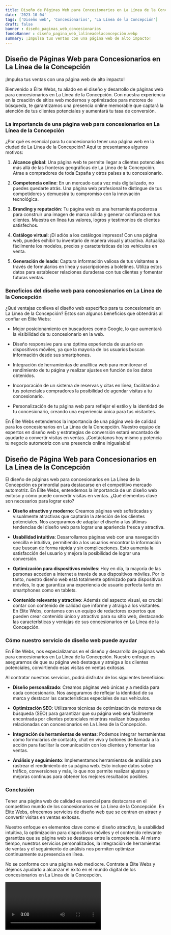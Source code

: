 ```yaml
---
title: Diseño de Páginas Web para Concesionarios en La Línea de la Concepción
date: '2023-10-04'
tags: ['Diseño web', 'Concesionarios', 'La Línea de la Concepción']
draft: false
banner : diseño_paginas_web_concesionarios
fondoBanner : diseño_pagina_web_lalíneadelaconcepción.webp
summary: ¡Impulsa tus ventas con una página web de alto impacto!
---
```


## Diseño de Páginas Web para Concesionarios en La Línea de la Concepción

¡Impulsa tus ventas con una página web de alto impacto!

Bienvenido a Élite Webs, tu aliado en el diseño y desarrollo de páginas web para concesionarios en La Línea de la Concepción. Con nuestra experiencia en la creación de sitios web modernos y optimizados para motores de búsqueda, te garantizamos una presencia online memorable que captará la atención de tus clientes potenciales y aumentará tu tasa de conversión.

### La importancia de una página web para concesionarios en La Línea de la Concepción

¿Por qué es esencial para tu concesionario tener una página web en la ciudad de La Línea de la Concepción? Aquí te presentamos algunos motivos:

1. **Alcance global**: Una página web te permite llegar a clientes potenciales más allá de las fronteras geográficas de La Línea de la Concepción. Atrae a compradores de toda España y otros países a tu concesionario.

2. **Competencia online**: En un mercado cada vez más digitalizado, no puedes quedarte atrás. Una página web profesional te distingue de tus competidores y demuestra tu compromiso con la innovación tecnológica.

3. **Branding y reputación**: Tu página web es una herramienta poderosa para construir una imagen de marca sólida y generar confianza en tus clientes. Muestra en línea tus valores, logros y testimonios de clientes satisfechos.

4. **Catálogo virtual**: ¡Di adiós a los catálogos impresos! Con una página web, puedes exhibir tu inventario de manera visual y atractiva. Actualiza fácilmente los modelos, precios y características de los vehículos en venta.

5. **Generación de leads**: Captura información valiosa de tus visitantes a través de formularios en línea y suscripciones a boletines. Utiliza estos datos para establecer relaciones duraderas con tus clientes y fomentar futuras ventas.

### Beneficios del diseño web para concesionarios en La Línea de la Concepción

¿Qué ventajas conlleva el diseño web específico para tu concesionario en La Línea de la Concepción? Estos son algunos beneficios que obtendrás al confiar en Élite Webs:

- Mejor posicionamiento en buscadores como Google, lo que aumentará la visibilidad de tu concesionario en la web.

- Diseño responsive para una óptima experiencia de usuario en dispositivos móviles, ya que la mayoría de los usuarios buscan información desde sus smartphones.

- Integración de herramientas de analítica web para monitorear el rendimiento de tu página y realizar ajustes en función de los datos obtenidos.

- Incorporación de un sistema de reservas y citas en línea, facilitando a tus potenciales compradores la posibilidad de agendar visitas a tu concesionario.

- Personalización de tu página web para reflejar el estilo y la identidad de tu concesionario, creando una experiencia única para tus visitantes.

En Élite Webs entendemos la importancia de una página web de calidad para los concesionarios en La Línea de la Concepción. Nuestro equipo de expertos en diseño web y estrategias de conversión estará encantado de ayudarte a convertir visitas en ventas. ¡Contáctanos hoy mismo y potencia tu negocio automotriz con una presencia online inigualable!

<GifSeo />

<Cta />

## Diseño de Página Web para Concesionarios en La Línea de la Concepción

El diseño de páginas web para concesionarios en La Línea de la Concepción es primordial para destacarse en el competitivo mercado automotriz. En Élite Webs, entendemos la importancia de un diseño web exitoso y cómo puede convertir visitas en ventas. ¿Qué elementos clave son necesarios para lograr esto?
  
- **Diseño atractivo y moderno**: Creamos páginas web sofisticadas y visualmente atractivas que captarán la atención de los clientes potenciales. Nos aseguramos de adaptar el diseño a las últimas tendencias del diseño web para lograr una apariencia fresca y atractiva.

- **Usabilidad intuitiva**: Desarrollamos páginas web con una navegación sencilla e intuitiva, permitiendo a los usuarios encontrar la información que buscan de forma rápida y sin complicaciones. Esto aumenta la satisfacción del usuario y mejora la posibilidad de lograr una conversión.

- **Optimización para dispositivos móviles**: Hoy en día, la mayoría de las personas acceden a internet a través de sus dispositivos móviles. Por lo tanto, nuestro diseño web está totalmente optimizado para dispositivos móviles, lo que garantiza una experiencia de usuario perfecta tanto en smartphones como en tablets.

- **Contenido relevante y atractivo**: Además del aspecto visual, es crucial contar con contenido de calidad que informe y atraiga a los visitantes. En Élite Webs, contamos con un equipo de redactores expertos que pueden crear contenido único y atractivo para su sitio web, destacando las características y ventajas de sus concesionarios en La Línea de la Concepción.

### Cómo nuestro servicio de diseño web puede ayudar

En Élite Webs, nos especializamos en el diseño y desarrollo de páginas web para concesionarios en La Línea de la Concepción. Nuestro enfoque es asegurarnos de que su página web destaque y atraiga a los clientes potenciales, convirtiendo esas visitas en ventas exitosas. 

Al contratar nuestros servicios, podrá disfrutar de los siguientes beneficios:

- **Diseño personalizado**: Creamos páginas web únicas y a medida para cada concesionario. Nos aseguramos de reflejar la identidad de su marca y destacar las características especiales de sus vehículos.

- **Optimización SEO**: Utilizamos técnicas de optimización de motores de búsqueda (SEO) para garantizar que su página web sea fácilmente encontrada por clientes potenciales mientras realizan búsquedas relacionadas con concesionarios en La Línea de la Concepción.

- **Integración de herramientas de ventas**: Podemos integrar herramientas como formularios de contacto, chat en vivo y botones de llamada a la acción para facilitar la comunicación con los clientes y fomentar las ventas.

- **Análisis y seguimiento**: Implementamos herramientas de análisis para rastrear el rendimiento de su página web. Esto incluye datos sobre tráfico, conversiones y más, lo que nos permite realizar ajustes y mejoras continuas para obtener los mejores resultados posibles.

### Conclusión

Tener una página web de calidad es esencial para destacarse en el competitivo mundo de los concesionarios en La Línea de la Concepción. En Élite Webs, ofrecemos servicios de diseño web que se centran en atraer y convertir visitas en ventas exitosas.

Nuestro enfoque en elementos clave como el diseño atractivo, la usabilidad intuitiva, la optimización para dispositivos móviles y el contenido relevante garantiza que su página web se destaque entre la competencia. Al mismo tiempo, nuestros servicios personalizados, la integración de herramientas de ventas y el seguimiento de análisis nos permiten optimizar continuamente su presencia en línea.

No se conforme con una página web mediocre. Contrate a Élite Webs y déjenos ayudarlo a alcanzar el éxito en el mundo digital de los concesionarios en La Línea de la Concepción.

<Video />

<CtaBot job='Concesionarios' city='La Línea de la Concepción'/>

<Gmaps query='La Línea de la Concepción+españa+maps' />